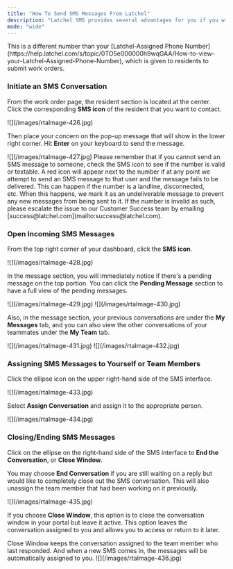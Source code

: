 ```yaml
---
title: "How To Send SMS Messages From Latchel"
description: "Latchel SMS provides several advantages for you if you wish to improve customer relations and communication flow. These SMS messages are sent from your **Latchel Communication Phone Number**. This number can be found on your account under **Maintenance Communication Settings**."
mode: "wide"
---
```


<Tip>
  This is a different number than your [Latchel-Assigned Phone Number](https://help.latchel.com/s/topic/0TO5e000000h9wqGAA/How-to-view-your-Latchel-Assigned-Phone-Number), which is given to residents to submit work orders.
</Tip>

### **Initiate an SMS Conversation**

From the work order page, the resident section is located at the center. Click the corresponding **SMS icon** of the resident that you want to contact.

<Frame>
  ![](/images/rtaImage-426.jpg)
</Frame>

Then place your concern on the pop-up message that will show in the lower right corner. Hit **Enter** on your keyboard to send the message.

<Frame>
  ![](/images/rtaImage-427.jpg)
</Frame>

<Note>
  Please remember that if you cannot send an SMS message to someone, check the SMS icon to see if the number is valid or textable. A red icon will appear next to the number if at any point we attempt to send an SMS message to that user and the message fails to be delivered. This can happen if the number is a landline, disconnected, etc. When this happens, we mark it as an undeliverable message to prevent any new messages from being sent to it. If the number is invalid as such, please escalate the issue to our Customer Success team by emailing [success@latchel.com](mailto:success@latchel.com).
</Note>

### **Open Incoming SMS Messages**

From the top right corner of your dashboard, click the **SMS icon**.

<Frame>
  ![](/images/rtaImage-428.jpg)
</Frame>

In the message section, you will immediately notice if there's a pending message on the top portion. You can click the **Pending Message** section to have a full view of the pending messages. 

<Frame>
  ![](/images/rtaImage-429.jpg)
</Frame>

<Frame>
  ![](/images/rtaImage-430.jpg)
</Frame>

Also, in the message section, your previous conversations are under the **My Messages** tab, and you can also view the other conversations of your teammates under the **My Team** tab.

<Frame>
  ![](/images/rtaImage-431.jpg)
</Frame>

<Frame>
  ![](/images/rtaImage-432.jpg)
</Frame>

### **Assigning SMS Messages to Yourself or Team Members**

Click the ellipse icon on the upper right-hand side of the SMS interface.

<Frame>
  ![](/images/rtaImage-433.jpg)
</Frame>

Select **Assign Conversation** and assign it to the appropriate person.

<Frame>
  ![](/images/rtaImage-434.jpg)
</Frame>

### **Closing/Ending SMS Messages**

Click on the ellipse on the right-hand side of the SMS interface to **End the Conversation**, or **Close Window**.

You may choose **End Conversation** if you are still waiting on a reply but would like to completely close out the SMS conversation. This will also unassign the team member that had been working on it previously.

<Frame>
  ![](/images/rtaImage-435.jpg)
</Frame>

If you choose **Close Window**, this option is to close the conversation window in your portal but leave it active. This option leaves the conversation assigned to you and allows you to access or return to it later.

<Check>
  Close Window keeps the conversation assigned to the team member who last responded. And when a new SMS comes in, the messages will be automatically assigned to you.
</Check>

<Frame>
  ![](/images/rtaImage-436.jpg)
</Frame>